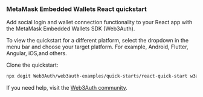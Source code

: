 ### MetaMask Embedded Wallets React quickstart

Add social login and wallet connection functionality to your React app with the MetaMask
Embedded Wallets SDK (Web3Auth).

To view the quickstart for a different platform, select the dropdown in the menu bar and choose
your target platform. For example, Android, Flutter, Angular, iOS,and others.

Clone the quickstart:

```bash
npx degit Web3Auth/web3auth-examples/quick-starts/react-quick-start w3a-quick-start
```

If you need help, visit the [Web3Auth community](https://web3auth.io/community/).